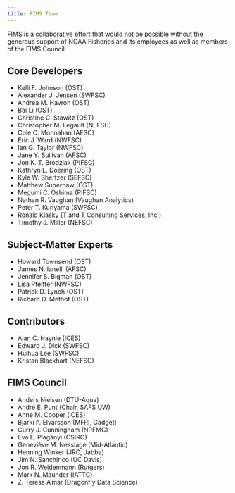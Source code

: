```yaml
---
title: FIMS Team
---
```


FIMS is a collaborative effort that would not be possible without the generous support of NOAA Fisheries and its employees as well as members of the FIMS Council.

## Core Developers

* Kelli F. Johnson (OST)
* Alexander J. Jensen (SWFSC)
* Andrea M. Havron (OST)
* Bai Li (OST)
* Christine C. Stawitz (OST)
* Christopher M. Legault (NEFSC)
* Cole C. Monnahan (AFSC)
* Eric J. Ward (NWFSC)
* Ian G. Taylor (NWFSC)
* Jane Y. Sullivan (AFSC)
* Jon K. T. Brodziak (PIFSC)
* Kathryn L. Doering (OST)
* Kyle W. Shertzer (SEFSC)
* Matthew Supernaw (OST)
* Megumi C. Oshima (PIFSC)
* Nathan R. Vaughan (Vaughan Analytics)
* Peter T. Kuriyama (SWFSC)
* Ronald Klasky (T and T Consulting Services, Inc.)
* Timothy J. Miller (NEFSC)

## Subject-Matter Experts

* Howard Townsend (OST)
* James N. Ianelli (AFSC)
* Jennifer S. Bigman (OST)
* Lisa Pfeiffer (NWFSC)
* Patrick D. Lynch (OST)
* Richard D. Methot (OST)

## Contributors

* Alan C. Haynie (ICES)
* Edward J. Dick (SWFSC)
* Huihua Lee (SWFSC)
* Kristan Blackhart (NEFSC)

## FIMS Council

* Anders Nielsen (DTU-Aqua)
* André E. Punt (Chair, SAFS UW)
* Anne M. Cooper (ICES)
* Bjarki Þ. Elvarsson (MFRI, Gadget)
* Curry J. Cunningham (NPFMC)
* Éva E. Plagányi (CSIRO)
* Geneviève M. Nesslage (Mid-Atlantic)
* Henning Winker (JRC, Jabba)
* Jim N. Sanchirico (UC Davis)
* Jon R. Weidenmann (Rutgers)
* Mark N. Maunder (IATTC)
* Z. Teresa A'mar (Dragonfly Data Science)